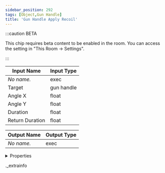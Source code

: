```yaml
---
sidebar_position: 292
tags: [Object,Gun Handle]
title: 'Gun Handle Apply Recoil'
---
```




:::caution BETA

This chip requires beta content to be enabled in the room. You can access the setting in "This Room -> Settings".

:::

<IChip uuid="dca5d998-4ce5-4121-9915-bc4f54df595d" />

| Input Name | Input Type |
|-----------|-----------|
| *No name.* | exec |
| Target | gun handle |
| Angle X | float |
| Angle Y | float |
| Duration | float |
| Return Duration | float |

| Output Name | Output Type |
|-----------|-----------|
| *No name.* | exec |


<details>
  <summary>Properties</summary>
  <div>
    <div>
    <table>
      <thead>
        <tr>
          <th>Room availability:</th>
          <th>Available everywhere</th>
        </tr>
        <tr>
          <th>Is beta required?</th>
          <th>Yes</th>
        </tr>
        <tr>
          <th>Is this chip a trolling risk?</th>
          <th>No</th>
        </tr>
        <tr>
          <th>Is this chip a role assignment risk?</th>
          <th>No</th>
        </tr>
        <tr>
          <th>Chip UUID</th>
          <th>dca5d998-4ce5-4121-9915-bc4f54df595d</th>
        </tr>
      </thead>
    </table>
    </div>
  </div>
</details>

._extrainfo